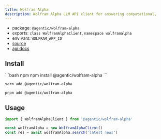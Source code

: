 ```yaml
---
title: Wolfram Alpha
description: Wolfram Alpha LLM API client for answering computational, mathematical, and scientific questions.
---
```


- package: `@agentic/wolfram-alpha`
- exports: `class WolframAlphaClient`, `namespace wolframalpha`
- env vars: `WOLFRAM_APP_ID`
- [source](https://github.com/transitive-bullshit/agentic/blob/main/packages/wolfram-alpha/src/wolfram-alpha-client.ts)
- [api docs](https://products.wolframalpha.com/llm-api/documentation)

## Install

<CodeGroup>
```bash npm
npm install @agentic/wolfram-alpha
```

```bash yarn
yarn add @agentic/wolfram-alpha
```

```bash pnpm
pnpm add @agentic/wolfram-alpha
```

</CodeGroup>

## Usage

```ts
import { WolframAlphaClient } from '@agentic/wolfram-alpha'

const wolframAlpha = new WolframAlphaClient()
const res = await wolframAlpha.search('latest news')
```
